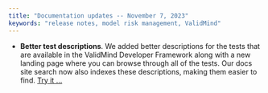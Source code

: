 ```yaml
---
title: "Documentation updates -- November 7, 2023"
keywords: "release notes, model risk management, ValidMind"
---
```


<!---Better test descriptions by @nrichers in [#144](https://github.com/validmind/documentation/pull/144)--->
- **Better test descriptions**. We added better descriptions for the tests that are available in the ValidMind Developer Framework along with a new landing page where you can browse through all of the tests. Our docs site search now also indexes these descriptions, making them easier to find. [Try it ...](../../guide/test-descriptions.qmd)


